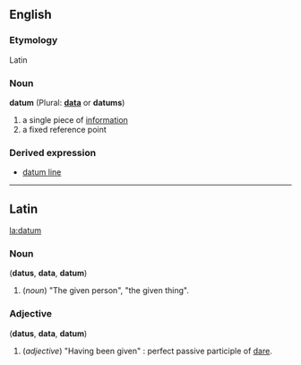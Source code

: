 ==English==
===Etymology===
Latin

===Noun===
'''datum''' (Plural: '''[[data]]''' or '''datums''')

#a single piece of [[information]]
#a fixed reference point

===Derived expression===
*[[datum line]]

----

==Latin==
[[la:datum]]
===Noun===
('''datus''', '''data''', '''datum''')

# (''noun'') "The given person", "the given thing".

===Adjective===
('''datus''', '''data''', '''datum''')

# (''adjective'') "Having been given" : perfect passive participle of [[dare#Latin|dare]].